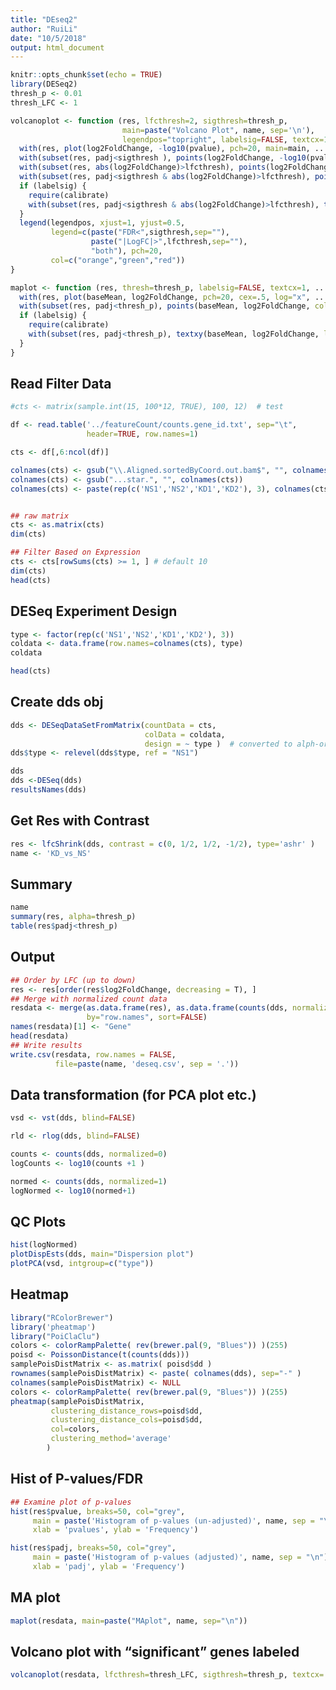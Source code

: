 ```yaml
---
title: "DEseq2"
author: "RuiLi"
date: "10/5/2018"
output: html_document
---
```


```r
knitr::opts_chunk$set(echo = TRUE)
library(DESeq2)
thresh_p <- 0.01
thresh_LFC <- 1

volcanoplot <- function (res, lfcthresh=2, sigthresh=thresh_p, 
                         main=paste("Volcano Plot", name, sep='\n'), 
                         legendpos="topright", labelsig=FALSE, textcx=1, ...) {
  with(res, plot(log2FoldChange, -log10(pvalue), pch=20, main=main, ...))
  with(subset(res, padj<sigthresh ), points(log2FoldChange, -log10(pvalue), pch=20, col="orange", ...))
  with(subset(res, abs(log2FoldChange)>lfcthresh), points(log2FoldChange, -log10(pvalue), pch=20, col="green", ...))
  with(subset(res, padj<sigthresh & abs(log2FoldChange)>lfcthresh), points(log2FoldChange, -log10(pvalue), pch=20, col="red", ...))
  if (labelsig) {
    require(calibrate)
    with(subset(res, padj<sigthresh & abs(log2FoldChange)>lfcthresh), textxy(log2FoldChange, -log10(pvalue), labs=Gene, cex=textcx, ...))
  }
  legend(legendpos, xjust=1, yjust=0.5, 
         legend=c(paste("FDR<",sigthresh,sep=""), 
                  paste("|LogFC|>",lfcthresh,sep=""), 
                  "both"), pch=20,
         col=c("orange","green","red"))
}

maplot <- function (res, thresh=thresh_p, labelsig=FALSE, textcx=1, ...) {
  with(res, plot(baseMean, log2FoldChange, pch=20, cex=.5, log="x", ...))
  with(subset(res, padj<thresh_p), points(baseMean, log2FoldChange, col="red", pch=20, cex=1.5))
  if (labelsig) {
    require(calibrate)
    with(subset(res, padj<thresh_p), textxy(baseMean, log2FoldChange, labs=Gene, cex=textcx, col=2))
  }
}

```

## Read Filter Data
```r
#cts <- matrix(sample.int(15, 100*12, TRUE), 100, 12)  # test

df <- read.table('../featureCount/counts.gene_id.txt', sep="\t",
                 header=TRUE, row.names=1)

cts <- df[,6:ncol(df)]

colnames(cts) <- gsub("\\.Aligned.sortedByCoord.out.bam$", "", colnames(cts))
colnames(cts) <- gsub("...star.", "", colnames(cts))
colnames(cts) <- paste(rep(c('NS1','NS2','KD1','KD2'), 3), colnames(cts), sep="_")


## raw matrix
cts <- as.matrix(cts)
dim(cts)

## Filter Based on Expression
cts <- cts[rowSums(cts) >= 1, ] # default 10
dim(cts)
head(cts)
```

## DESeq Experiment Design
```r
type <- factor(rep(c('NS1','NS2','KD1','KD2'), 3))
coldata <- data.frame(row.names=colnames(cts), type)
coldata

head(cts)
```

## Create dds obj
```r
dds <- DESeqDataSetFromMatrix(countData = cts, 
                              colData = coldata, 
                              design = ~ type )  # converted to alph-order
dds$type <- relevel(dds$type, ref = "NS1")

dds
dds <-DESeq(dds)
resultsNames(dds)
```

## Get Res with Contrast
```r
res <- lfcShrink(dds, contrast = c(0, 1/2, 1/2, -1/2), type='ashr' )
name <- 'KD_vs_NS'
```

## Summary
```r
name
summary(res, alpha=thresh_p)
table(res$padj<thresh_p)
```

## Output
```r
## Order by LFC (up to down)
res <- res[order(res$log2FoldChange, decreasing = T), ]
## Merge with normalized count data
resdata <- merge(as.data.frame(res), as.data.frame(counts(dds, normalized=TRUE)), 
                 by="row.names", sort=FALSE)
names(resdata)[1] <- "Gene"
head(resdata)
## Write results
write.csv(resdata, row.names = FALSE, 
          file=paste(name, 'deseq.csv', sep = '.'))
```

## Data transformation (for PCA plot etc.)
```r
vsd <- vst(dds, blind=FALSE)

rld <- rlog(dds, blind=FALSE)

counts <- counts(dds, normalized=0)
logCounts <- log10(counts +1 )

normed <- counts(dds, normalized=1)
logNormed <- log10(normed+1)
```

## QC Plots
```r
hist(logNormed)
plotDispEsts(dds, main="Dispersion plot")
plotPCA(vsd, intgroup=c("type"))
```

## Heatmap
```r
library("RColorBrewer")
library('pheatmap')
library("PoiClaClu")
colors <- colorRampPalette( rev(brewer.pal(9, "Blues")) )(255)
poisd <- PoissonDistance(t(counts(dds)))
samplePoisDistMatrix <- as.matrix( poisd$dd ) 
rownames(samplePoisDistMatrix) <- paste( colnames(dds), sep="-" ) 
colnames(samplePoisDistMatrix) <- NULL 
colors <- colorRampPalette( rev(brewer.pal(9, "Blues")) )(255)
pheatmap(samplePoisDistMatrix,
         clustering_distance_rows=poisd$dd,
         clustering_distance_cols=poisd$dd,
         col=colors, 
         clustering_method='average'
        )

```

## Hist of P-values/FDR
```r
## Examine plot of p-values
hist(res$pvalue, breaks=50, col="grey", 
     main = paste('Histogram of p-values (un-adjusted)', name, sep = "\n"), 
     xlab = 'pvalues', ylab = 'Frequency')

hist(res$padj, breaks=50, col="grey", 
     main = paste('Histogram of p-values (adjusted)', name, sep = "\n"), 
     xlab = 'padj', ylab = 'Frequency')
```


## MA plot
```r
maplot(resdata, main=paste("MAplot", name, sep="\n"))
```

## Volcano plot with "significant" genes labeled
```r
volcanoplot(resdata, lfcthresh=thresh_LFC, sigthresh=thresh_p, textcx=.8, xlim=c(-2.3, 2))
```